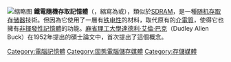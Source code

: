 {{unreferenced|time=2013-06-25T12:15:34+00:00}}
{{記憶體類型}}
[[File:Medical_Econet_PalmCare_-_CPU_module_-_Ramtron_FM18L08-70-SG-5631.jpg|缩略图]]
'''鐵電隨機存取記憶體'''（{{lang|en|Ferroelectric RAM}}，縮寫為{{lang|en|FeRAM}}或{{lang|en|FRAM}}），類似於[[SDRAM|SDRAM]]，是一種[[随机存取存储器|随机存取存储器]]技術。但因為它使用了一層有[[铁电性|铁电性]]的材料，取代原有的[[介電質|介電質]]，使得它也擁有[[非揮發性記憶體|非揮發性記憶體]]的功能。[[麻省理工大學|麻省理工大學]][[達德利·艾倫·巴克|達德利·艾倫·巴克]]（Dudley Allen Buck）在1952年提出的碩士論文中，首次提出了這個概念。
{{Authority control}}
{{DEFAULTSORT:FeRAM}}
{{電腦記憶體小作品}}
[[Category:電腦記憶體|Category:電腦記憶體]]
[[Category:固態電腦儲存媒體|Category:固態電腦儲存媒體]]
[[Category:存儲媒體|Category:存儲媒體]]